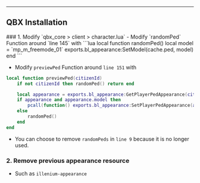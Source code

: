 
---
QBX Installation
---

<Steps>
### 1. Modify `qbx_core > client > character.lua`
- Modify `randomPed` Function around `line 145`  with
```lua
local function randomPed()
    local model = `mp_m_freemode_01`
    exports.bl_appearance:SetModel(cache.ped, model)
end
```

- Modify `previewPed` Function around `line 151` with
```lua
local function previewPed(citizenId)
    if not citizenId then randomPed() return end

    local appearance = exports.bl_appearance:GetPlayerPedAppearance(citizenId)
    if appearance and appearance.model then
        pcall(function() exports.bl_appearance:SetPlayerPedAppearance(appearance) end)
    else
        randomPed()
    end
end
```
- You can choose to remove `randomPeds` in `line 9` because it is no longer used.

### 2. Remove previous appearance resource
- Such as `illenium-appearance`

</Steps>
